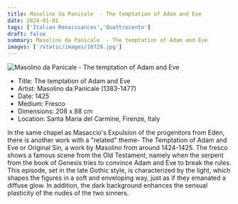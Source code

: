 ```yaml
---
title: Masolino da Panicale  - The temptation of Adam and Eve
date: 2024-01-01
tags: ['Italian Renaissances','Quattrocento']
draft: false
summary: Masolino da Panicale  - The temptation of Adam and Eve
images: ['/static/images/10729.jpg']
---
```


![Masolino da Panicale  - The temptation of Adam and Eve](/static/images/10729.jpg)

* Title: The temptation of Adam and Eve
* Artist: Masolino da Panicale  (1383-1477)
* Date: 1425
* Medium: Fresco
* Dimensions: 208 x 88 cm
* Location: Santa Maria del Carmine, Firenze, Italy

In the same chapel as Masaccio's Expulsion of the progenitors from Eden, there is another work with a \"related\" theme- The Temptation of Adam and Eve or Original Sin, a work by Masolino from around 1424-1425. The fresco shows a famous scene from the Old Testament, namely when the serpent from the book of Genesis tries to convince Adam and Eve to break the rules. This episode, set in the late Gothic style, is characterized by the light, which shapes the figures in a soft and enveloping way, just as if they emanated a diffuse glow. In addition, the dark background enhances the sensual plasticity of the nudes of the two sinners.
